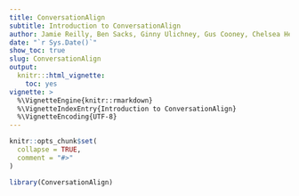 ```yaml
---
title: ConversationAlign
subtitle: Introduction to ConversationAlign
author: Jamie Reilly, Ben Sacks, Ginny Ulichney, Gus Cooney, Chelsea Helion
date: "`r Sys.Date()`"
show_toc: true
slug: ConversationAlign
output:
  knitr:::html_vignette:
    toc: yes
vignette: >
  %\VignetteEngine{knitr::rmarkdown}
  %\VignetteIndexEntry{Introduction to ConversationAlign}
  %\VignetteEncoding{UTF-8}
---
```


```r
knitr::opts_chunk$set(
  collapse = TRUE,
  comment = "#>"
)
```

```r
library(ConversationAlign)
```

